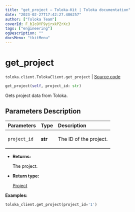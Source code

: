 ```yaml
---
title: "get_project — Toloka-Kit | Toloka documentation"
date: "2023-02-27T17:42:27.486257"
author: ["Toloka Team"]
coverId: F_bIcOYF9yjrxkPZrXc3
tags: ["engineering"]
ogDescription: ""
docsMenu: "tkitMenu"
---
```


# get_project
`toloka.client.TolokaClient.get_project` | [Source code](https://github.com/Toloka/toloka-kit/blob/v1.1.4/src/client/__init__.py#L1147)

```python
get_project(self, project_id: str)
```

Gets project data from Toloka.

## Parameters Description

| Parameters | Type | Description |
| :----------| :----| :-----------|
`project_id`|**str**|<p>The ID of the project.</p>

* **Returns:**

  The project.

* **Return type:**

  [Project](/docs/toloka-kit/reference/toloka.client.project.Project)

**Examples:**

```python
toloka_client.get_project(project_id='1')
```